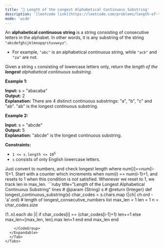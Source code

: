 ```yaml
---
title: '🧀 Length of the Longest Alphabetical Continuous Substring'
description: '[leetcode link](https://leetcode.com/problems/length-of-the-longest-alphabetical-continuous-substring/description/)'
mode: 'wide'
---
```

<Tabs>
  <Tab title="Question" icon="circle-question" iconType="regular">
    <Card>
      <p>An <strong>alphabetical continuous string</strong> is a string consisting of consecutive letters in the alphabet. In other words, it is any substring of the string <code>&quot;abcdefghijklmnopqrstuvwxyz&quot;</code>.</p>  <ul>  <li>For example, <code>&quot;abc&quot;</code> is an alphabetical continuous string, while <code>&quot;acb&quot;</code> and <code>&quot;za&quot;</code> are not.</li> </ul>  <p>Given a string <code>s</code> consisting of lowercase letters only, return the <em>length of the <strong>longest</strong> alphabetical continuous substring.</em></p>   <p><strong class="example">Example 1:</strong></p>   <strong>Input:</strong> s = &quot;abacaba&quot; <br/> <strong>Output:</strong> 2 <br/> <strong>Explanation:</strong> There are 4 distinct continuous substrings: &quot;a&quot;, &quot;b&quot;, &quot;c&quot; and &quot;ab&quot;. &quot;ab&quot; is the longest continuous substring.   <p><strong class="example">Example 2:</strong></p>   <strong>Input:</strong> s = &quot;abcde&quot; <br/> <strong>Output:</strong> 5 <br/> <strong>Explanation:</strong> &quot;abcde&quot; is the longest continuous substring.    <p><strong>Constraints:</strong></p>  <ul>  <li><code>1 &lt;= s.length &lt;= 10<sup>5</sup></code></li>  <li><code>s</code> consists of only English lowercase letters.</li> </ul> 
    </Card>
  </Tab>
  <Tab title="Solution" icon="lightbulb" iconType="regular" >
    <Card>
      Just convert to numbers, and check longest length where num[i]==num[i-1]+1. Start with a counter which increments when num(i) == num(i-1)+1, and resets to 1 when this condition is not satisfied. Whenever we reset to 1, we track len in max_len.
    </Card>
  <Expandable title="code">
    <CodeGroup dropdown>
```ruby title="Length of the Longest Alphabetical Continuous Substring" lines
# @param {String} s
# @return {Integer}
def longest_continuous_substring(s)
  char_codes = s.chars.map {|ch| ch.ord - 'a'.ord}
  # length of longest_consecutive_numbers list
  max_len = 1
  len = 1
  n = char_codes.size

  (1..n).each do |i|
    if char_codes[i] == (char_codes[i-1]+1)
      len+=1
    else
      max_len=[max_len, len].max
      len=1
    end
  end
  max_len
end
```
    </CodeGroup>
  </Expandable>
  </Tab>
</Tabs>